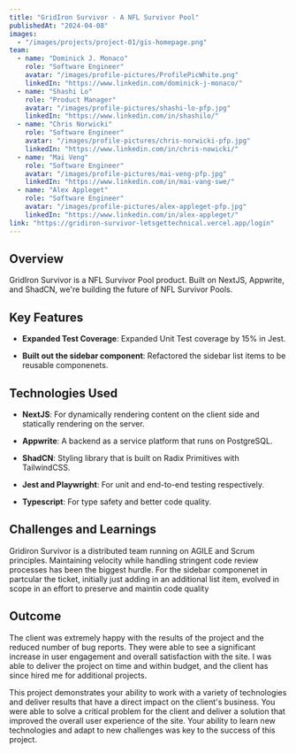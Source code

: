 ```yaml
---
title: "GridIron Survivor - A NFL Survivor Pool"
publishedAt: "2024-04-08"
images:
  - "/images/projects/project-01/gis-homepage.png"
team:
  - name: "Dominick J. Monaco"
    role: "Software Engineer"
    avatar: "/images/profile-pictures/ProfilePicWhite.png"
    linkedIn: "https://www.linkedin.com/dominick-j-monaco/"
  - name: "Shashi Lo"
    role: "Product Manager"
    avatar: "/images/profile-pictures/shashi-lo-pfp.jpg"
    linkedIn: "https://www.linkedin.com/in/shashilo/"
  - name: "Chris Norwicki"
    role: "Software Engineer"
    avatar: "/images/profile-pictures/chris-norwicki-pfp.jpg"
    linkedIn: "https://www.linkedin.com/in/chris-nowicki/"
  - name: "Mai Veng"
    role: "Software Engineer"
    avatar: "/images/profile-pictures/mai-veng-pfp.jpg"
    linkedIn: "https://www.linkedin.com/in/mai-vang-swe/"
  - name: "Alex Appleget"
    role: "Software Engineer"
    avatar: "/images/profile-pictures/alex-appleget-pfp.jpg"
    linkedIn: "https://www.linkedin.com/in/alex-appleget/"
link: "https://gridiron-survivor-letsgettechnical.vercel.app/login"
---
```


## Overview

GridIron Survivor is a NFL Survivor Pool product. Built on NextJS, Appwrite, and ShadCN, we're building the future of NFL Survivor Pools.

## Key Features

- **Expanded Test Coverage**: Expanded Unit Test coverage by 15% in Jest.

- **Built out the sidebar component**: Refactored the sidebar list items to be reusable componenets.

## Technologies Used

- **NextJS**: For dynamically rendering content on the client side and statically rendering on the server.

- **Appwrite**: A backend as a service platform that runs on PostgreSQL.

- **ShadCN**: Styling library that is built on Radix Primitives with TailwindCSS.

- **Jest and Playwright**: For unit and end-to-end testing respectively.

- **Typescript**: For type safety and better code quality.

## Challenges and Learnings

Gridiron Survivor is a distributed team running on AGILE and Scrum principles. Maintaining velocity while handling stringent code review processes has been the biggest hurdle. For the sidebar componenet in partcular the ticket, initially just adding in an additional list item, evolved in scope in an effort to preserve and maintin code quality

## Outcome

The client was extremely happy with the results of the project and the reduced number of bug reports. They were able to see a significant increase in user engagement and overall satisfaction with the site. I was able to deliver the project on time and within budget, and the client has since hired me for additional projects.

This project demonstrates your ability to work with a variety of technologies and deliver results that have a direct impact on the client's business. You were able to solve a critical problem for the client and deliver a solution that improved the overall user experience of the site. Your ability to learn new technologies and adapt to new challenges was key to the success of this project.
